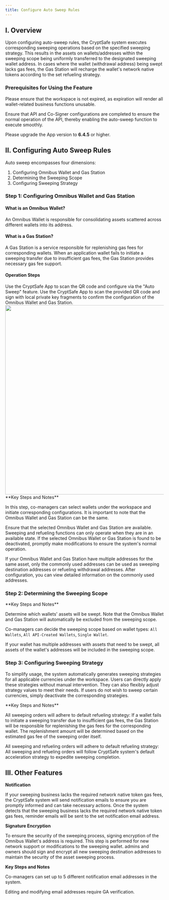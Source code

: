 ```yaml
---
title: Configure Auto Sweep Rules
---
```



## I. Overview

Upon configuring auto-sweep rules, the CryptSafe system executes corresponding sweeping operations based on the specified sweeping strategy. This results in the assets on wallets/addresses within the sweeping scope being uniformly transferred to the designated sweeping wallet address. In cases where the wallet (withdrawal address) being swept lacks gas fees, the Gas Station will recharge the wallet's network native tokens according to the set refueling strategy.

### Prerequisites for Using the Feature

Please ensure that the workspace is not expired, as expiration will render all wallet-related business functions unusable.

Ensure that API and Co-Signer configurations are completed to ensure the normal operation of the API, thereby enabling the auto-sweep function to execute smoothly.

Please upgrade the App version to **6.4.5** or higher.

## II. Configuring Auto Sweep Rules

Auto sweep encompasses four dimensions:

1. Configuring Omnibus Wallet and Gas Station
2. Determining the Sweeping Scope
3. Configuring Sweeping Strategy

### Step 1: Configuring Omnibus Wallet and Gas Station

#### What is an Omnibus Wallet?

An Omnibus Wallet is responsible for consolidating assets scattered across different wallets into its address.

#### What is a Gas Station?

A Gas Station is a service responsible for replenishing gas fees for corresponding wallets. When an application wallet fails to initiate a sweeping transfer due to insufficient gas fees, the Gas Station provides necessary gas fee support.

#### **Operation Steps**

<Steps>
<Step title="Open Auto Sweep Function">
Use the CryptSafe App to scan the QR code and configure via the "Auto Sweep" feature.
</Step>
<Step title="Confirm Configuration">
Use the CryptSafe App to scan the provided QR code and sign with local private key fragments to confirm the configuration of the Omnibus Wallet and Gas Station.
</Step>

<div className="w-full flex items-center justify-center">
    <img src="/images/help-center/autosweep1en.png" width="600"/>
</div>


</Steps>

<Warning>
**Key Steps and Notes**

In this step, co-managers can select wallets under the workspace and initiate corresponding configurations. It is important to note that the Omnibus Wallet and Gas Station can be the same.

Ensure that the selected Omnibus Wallet and Gas Station are available. Sweeping and refueling functions can only operate when they are in an available state. If the selected Omnibus Wallet or Gas Station is found to be deactivated, promptly make modifications to ensure the system's normal operation.

If your Omnibus Wallet and Gas Station have multiple addresses for the same asset, only the commonly used addresses can be used as sweeping destination addresses or refueling withdrawal addresses. After configuration, you can view detailed information on the commonly used addresses.

</Warning>

### Step 2: Determining the Sweeping Scope

<Warning>
**Key Steps and Notes**

Determine which wallets' assets will be swept. Note that the Omnibus Wallet and Gas Station will automatically be excluded from the sweeping scope.

Co-managers can decide the sweeping scope based on wallet types: `All Wallets`, `All API-Created Wallets`, `Single Wallet`.

If your wallet has multiple addresses with assets that need to be swept, all assets of the wallet's addresses will be included in the sweeping scope.

</Warning>

### Step 3: Configuring Sweeping Strategy

To simplify usage, the system automatically generates sweeping strategies for all applicable currencies under the workspace. Users can directly apply these strategies without manual intervention. They can also flexibly adjust strategy values to meet their needs. If users do not wish to sweep certain currencies, simply deactivate the corresponding strategies.


<Warning>
**Key Steps and Notes**

All sweeping orders will adhere to default refueling strategy: If a wallet fails to initiate a sweeping transfer due to insufficient gas fees, the Gas Station will be responsible for replenishing the gas fees for the corresponding wallet. The replenishment amount will be determined based on the estimated gas fee of the sweeping order itself.

All sweeping and refueling orders will adhere to default refueling strategy: All sweeping and refueling orders will follow CryptSafe system's default acceleration strategy to expedite sweeping completion.

</Warning>

## III. Other Features

**Notification**

If your sweeping business lacks the required network native token gas fees, the CryptSafe system will send notification emails to ensure you are promptly informed and can take necessary actions. Once the system detects that the sweeping business lacks the required network native token gas fees, reminder emails will be sent to the set notification email address.

**Signature Encryption**

To ensure the security of the sweeping process, signing encryption of the Omnibus Wallet's address is required. This step is performed for new network support or modifications to the sweeping wallet. admins and owners should sign and encrypt all new sweeping destination addresses to maintain the security of the asset sweeping process.

<Warning>

**Key Steps and Notes**

Co-managers can set up to 5 different notification email addresses in the system.

Editing and modifying email addresses require GA verification.

</Warning>

